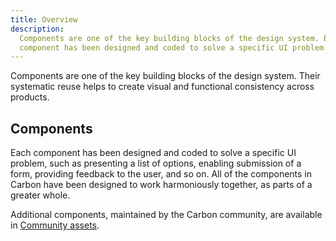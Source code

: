 ```yaml
---
title: Overview
description:
  Components are one of the key building blocks of the design system. Each
  component has been designed and coded to solve a specific UI problem.
---
```



<PageDescription>

Components are one of the key building blocks of the design system. Their
systematic reuse helps to create visual and functional consistency across
products.

</PageDescription>

## Components

Each component has been designed and coded to solve a specific UI problem, such
as presenting a list of options, enabling submission of a form, providing
feedback to the user, and so on. All of the components in Carbon have been
designed to work harmoniously together, as parts of a greater whole.

Additional components, maintained by the Carbon community, are available in
[Community assets](https://www.carbondesignsystem.com/community/component-index).

<ComponentOverview />
